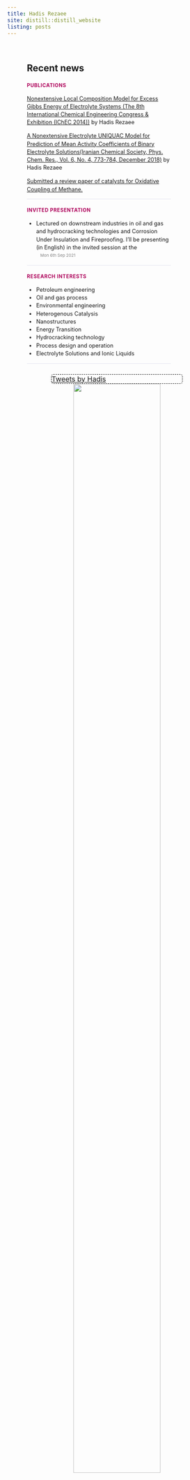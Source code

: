 ```yaml
---
title: Hadis Rezaee
site: distill::distill_website
listing: posts
---
```

<style>
d-title {
  display: none!important;
}
d-appendix {
 display: none!important;
}
.twitter-border {
 border: 1px dashed black;
 width: 300px;
 position : relative;
 border-radius: 5px;
 margin: 0 auto;
}
.twitter-border::before {
 content: "\f099";
 font-family: "Font Awesome 5 Brands";
 font-weight: 900; 
 font-size: 1.5rem;
 position: absolute;
 top: -15px;
 left: -15px;
}

.twitter-border > p {
  margin-block-start: 0em;
  margin-block-end: 0em;
  margin-bottom: 0em;
}
.home-with-sidebar {
  padding-left: 45px;
  padding-right: 45px;
}
@media (min-width: 1024px) {
  .home-with-sidebar .home-main {
    float: left;
    width: 60%;
  }
}
.home-main {
  margin-top: 60px;
  margin-bottom: 24px;
}
@media (min-width: 1024px) {
  .home-with-sidebar .home-sidebar {
    float: right;
    width: 30%;
    margin-top: 60px;
    padding-top: 24px;
    padding-bottom: 24px;
  }
}

.home-sidebar {
  font-size: 16px;
}
.news-container {
  width: 80%;
}

.news-item {
  line-height: 1.45em;
  border-bottom: 1px solid #e3e4F0;
  margin-top: 0px;
  margin-bottom: 0px;
  font-size: 0.9em;
}
.news-item h3:nth-child(1) {
  color: #AD0059;
  font-family: var(--body-font), var(--body-default);
  margin-bottom: 0.2em;
  text-transform: uppercase;
  letter-spacing: 0.05em;
  font-size: 0.9em;
}
.date {
  color: gray;
  display: block;
  font-size: 0.75em;
}
.date::before {
   font-family: "Font Awesome 5 Free";
   font-weight: 900; 
   content: "\f133";
   padding-right: 2px;
}

</style>

<div class="home-with-sidebar l-screen-inset">

<div class="home-main">

## Recent news
:::: news-container
::: news-item
### <i class="fas fa-newspaper"></i> Publications
[Nonextensive Local Composition Model for Excess Gibbs Energy of Electrolyte Systems (The 8th International Chemical Engineering Congress & Exhibition (IChEC 2014))]() by Hadis Rezaee

[A Nonextensive Electrolyte    UNIQUAC Model for Prediction of Mean Activity Coefficients of Binary Electrolyte Solutions(Iranian Chemical Society,  Phys. Chem. Res., Vol. 6, No. 4, 773-784, December 2018)]() by Hadis Rezaee

[Submitted a review paper of catalysts for Oxidative Coupling of Methane.]()
:::
::: news-item
### <i class="fas fa-comment"></i> Invited presentation 

<ul>
  <li>Lectured on downstream industries in oil and gas and hydrocracking technologies and Corrosion Under Insulation and Fireproofing.
I'll be presenting (in English) in the invited session at the 
[Mon 6th Sep 2021]{.date}</li>
</ul>
:::
::: news-item
### <i class="fas fa-chalkboard-teacher"></i> Research Interests

<ul>
  <li>Petroleum engineering</li>
  <li>	Oil and gas process</li>
  <li>Environmental engineering</li>
  <li>Heterogenous Catalysis</li>
  <li>Nanostructures</li>
  <li>Energy Transition</li>
  <li>Hydrocracking technology</li>
  <li>Process design and operation</li>
  <li>Electrolyte Solutions and Ionic Liquids</li>
</ul>
:::
::::





</div>

<div class="home-sidebar">
<div class="twitter-border">
<a class="twitter-timeline" data-height="600" data-width="300"  href="https://twitter.com/rezaeehadis99/">Tweets by Hadis</a>
</div>
<script async src="https://platform.twitter.com/widgets.js" charset="utf-8"></script>

<center>
<a href="https://www.statsoc.org.au/DistinguishedPresentersAwardRecipients"><img src="images/ssa-digital-badge-2021.png" width="80%" style="max-width:250px;"></a>
</center>
</div>
</div>